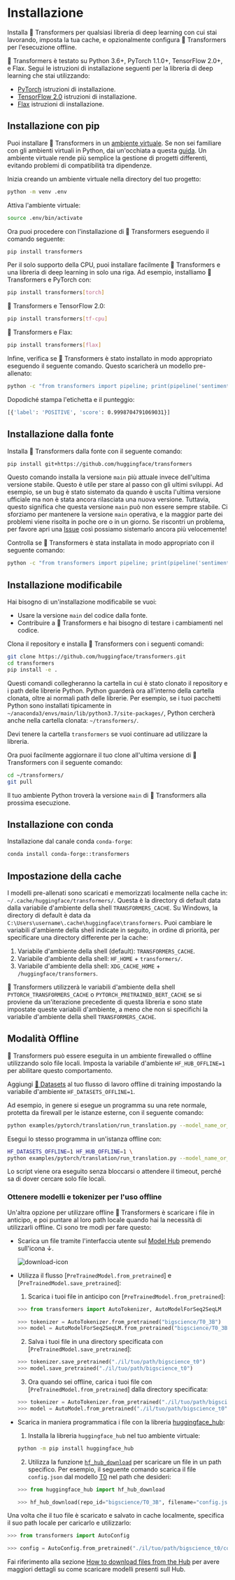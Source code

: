 <!---
Copyright 2022 The HuggingFace Team. All rights reserved.

Licensed under the Apache License, Version 2.0 (the "License");
you may not use this file except in compliance with the License.
You may obtain a copy of the License at

    http://www.apache.org/licenses/LICENSE-2.0

Unless required by applicable law or agreed to in writing, software
distributed under the License is distributed on an "AS IS" BASIS,
WITHOUT WARRANTIES OR CONDITIONS OF ANY KIND, either express or implied.
See the License for the specific language governing permissions and
limitations under the License.
-->

# Installazione

Installa 🤗 Transformers per qualsiasi libreria di deep learning con cui stai lavorando, imposta la tua cache, e opzionalmente configura 🤗 Transformers per l'esecuzione offline.

🤗 Transformers è testato su Python 3.6+, PyTorch 1.1.0+, TensorFlow 2.0+, e Flax. Segui le istruzioni di installazione seguenti per la libreria di deep learning che stai utilizzando:

* [PyTorch](https://pytorch.org/get-started/locally/) istruzioni di installazione.
* [TensorFlow 2.0](https://www.tensorflow.org/install/pip) istruzioni di installazione.
* [Flax](https://flax.readthedocs.io/en/latest/) istruzioni di installazione.

## Installazione con pip

Puoi installare 🤗 Transformers in un [ambiente virtuale](https://docs.python.org/3/library/venv.html). Se non sei familiare con gli ambienti virtuali in Python, dai un'occhiata a questa [guida](https://packaging.python.org/guides/installing-using-pip-and-virtual-environments/). Un ambiente virtuale rende più semplice la gestione di progetti differenti, evitando problemi di compatibilità tra dipendenze.

Inizia creando un ambiente virtuale nella directory del tuo progetto:

```bash
python -m venv .env
```

Attiva l'ambiente virtuale:

```bash
source .env/bin/activate
```

Ora puoi procedere con l'installazione di 🤗 Transformers eseguendo il comando seguente:

```bash
pip install transformers
```

Per il solo supporto della CPU, puoi installare facilmente 🤗 Transformers e una libreria di deep learning in solo una riga. Ad esempio, installiamo 🤗 Transformers e PyTorch con:

```bash
pip install transformers[torch]
```

🤗 Transformers e TensorFlow 2.0:

```bash
pip install transformers[tf-cpu]
```

🤗 Transformers e Flax:

```bash
pip install transformers[flax]
```

Infine, verifica se 🤗 Transformers è stato installato in modo appropriato eseguendo il seguente comando. Questo scaricherà un modello pre-allenato:

```bash
python -c "from transformers import pipeline; print(pipeline('sentiment-analysis')('we love you'))"
```

Dopodiché stampa l'etichetta e il punteggio:

```bash
[{'label': 'POSITIVE', 'score': 0.9998704791069031}]
```

## Installazione dalla fonte

Installa 🤗 Transformers dalla fonte con il seguente comando:

```bash
pip install git+https://github.com/huggingface/transformers
```

Questo comando installa la versione `main` più attuale invece dell'ultima versione stabile. Questo è utile per stare al passo con gli ultimi sviluppi. Ad esempio, se un bug è stato sistemato da quando è uscita l'ultima versione ufficiale ma non è stata ancora rilasciata una nuova versione. Tuttavia, questo significa che questa versione `main` può non essere sempre stabile. Ci sforziamo per mantenere la versione `main` operativa, e la maggior parte dei problemi viene risolta in poche ore o in un giorno. Se riscontri un problema, per favore apri una [Issue](https://github.com/huggingface/transformers/issues) così possiamo sistemarlo ancora più velocemente!

Controlla se 🤗 Transformers è stata installata in modo appropriato con il seguente comando:

```bash
python -c "from transformers import pipeline; print(pipeline('sentiment-analysis')('I love you'))"
```

## Installazione modificabile

Hai bisogno di un'installazione modificabile se vuoi:

* Usare la versione `main` del codice dalla fonte.
* Contribuire a 🤗 Transformers e hai bisogno di testare i cambiamenti nel codice.

Clona il repository e installa 🤗 Transformers con i seguenti comandi:

```bash
git clone https://github.com/huggingface/transformers.git
cd transformers
pip install -e .
```

Questi comandi collegheranno la cartella in cui è stato clonato il repository e i path delle librerie Python. Python guarderà ora all'interno della cartella clonata, oltre ai normali path delle librerie. Per esempio, se i tuoi pacchetti Python sono installati tipicamente in `~/anaconda3/envs/main/lib/python3.7/site-packages/`, Python cercherà anche nella cartella clonata: `~/transformers/`.

<Tip warning={true}>

Devi tenere la cartella `transformers` se vuoi continuare ad utilizzare la libreria.

</Tip>

Ora puoi facilmente aggiornare il tuo clone all'ultima versione di 🤗 Transformers con il seguente comando:

```bash
cd ~/transformers/
git pull
```

Il tuo ambiente Python troverà la versione `main` di 🤗 Transformers alla prossima esecuzione.

## Installazione con conda

Installazione dal canale conda `conda-forge`:

```bash
conda install conda-forge::transformers
```

## Impostazione della cache

I modelli pre-allenati sono scaricati e memorizzati localmente nella cache in: `~/.cache/huggingface/transformers/`. Questa è la directory di default data dalla variabile d'ambiente della shell `TRANSFORMERS_CACHE`. Su Windows, la directory di default è data da `C:\Users\username\.cache\huggingface\transformers`. Puoi cambiare le variabili d'ambiente della shell indicate in seguito, in ordine di priorità, per specificare una directory differente per la cache:

1. Variabile d'ambiente della shell (default): `TRANSFORMERS_CACHE`.
2. Variabile d'ambiente della shell: `HF_HOME` + `transformers/`.
3. Variabile d'ambiente della shell: `XDG_CACHE_HOME` + `/huggingface/transformers`.

<Tip>

🤗 Transformers utilizzerà le variabili d'ambiente della shell `PYTORCH_TRANSFORMERS_CACHE` o `PYTORCH_PRETRAINED_BERT_CACHE` se si proviene da un'iterazione precedente di questa libreria e sono state impostate queste variabili d'ambiente, a meno che non si specifichi la variabile d'ambiente della shell `TRANSFORMERS_CACHE`.

</Tip>

## Modalità Offline

🤗 Transformers può essere eseguita in un ambiente firewalled o offline utilizzando solo file locali. Imposta la variabile d'ambiente `HF_HUB_OFFLINE=1` per abilitare questo comportamento.

<Tip>

Aggiungi [🤗 Datasets](https://huggingface.co/docs/datasets/) al tuo flusso di lavoro offline di training impostando la variabile d'ambiente `HF_DATASETS_OFFLINE=1`.

</Tip>

Ad esempio, in genere si esegue un programma su una rete normale, protetta da firewall per le istanze esterne, con il seguente comando:

```bash
python examples/pytorch/translation/run_translation.py --model_name_or_path google-t5/t5-small --dataset_name wmt16 --dataset_config ro-en ...
```

Esegui lo stesso programma in un'istanza offline con:

```bash
HF_DATASETS_OFFLINE=1 HF_HUB_OFFLINE=1 \
python examples/pytorch/translation/run_translation.py --model_name_or_path google-t5/t5-small --dataset_name wmt16 --dataset_config ro-en ...
```

Lo script viene ora eseguito senza bloccarsi o attendere il timeout, perché sa di dover cercare solo file locali.

### Ottenere modelli e tokenizer per l'uso offline

Un'altra opzione per utilizzare offline 🤗 Transformers è scaricare i file in anticipo, e poi puntare al loro path locale quando hai la necessità di utilizzarli offline. Ci sono tre modi per fare questo:

* Scarica un file tramite l'interfaccia utente sul [Model Hub](https://huggingface.co/models) premendo sull'icona ↓.

    ![download-icon](https://huggingface.co/datasets/huggingface/documentation-images/resolve/main/download-icon.png)

* Utilizza il flusso [`PreTrainedModel.from_pretrained`] e [`PreTrainedModel.save_pretrained`]:

    1. Scarica i tuoi file in anticipo con [`PreTrainedModel.from_pretrained`]:

    ```py
    >>> from transformers import AutoTokenizer, AutoModelForSeq2SeqLM

    >>> tokenizer = AutoTokenizer.from_pretrained("bigscience/T0_3B")
    >>> model = AutoModelForSeq2SeqLM.from_pretrained("bigscience/T0_3B")
    ```

    2. Salva i tuoi file in una directory specificata con [`PreTrainedModel.save_pretrained`]:

    ```py
    >>> tokenizer.save_pretrained("./il/tuo/path/bigscience_t0")
    >>> model.save_pretrained("./il/tuo/path/bigscience_t0")
    ```

    3. Ora quando sei offline, carica i tuoi file con [`PreTrainedModel.from_pretrained`] dalla directory specificata:

    ```py
    >>> tokenizer = AutoTokenizer.from_pretrained("./il/tuo/path/bigscience_t0")
    >>> model = AutoModel.from_pretrained("./il/tuo/path/bigscience_t0")
    ```

* Scarica in maniera programmatica i file con la libreria [huggingface_hub](https://github.com/huggingface/huggingface_hub/tree/main/src/huggingface_hub):

    1. Installa la libreria `huggingface_hub` nel tuo ambiente virtuale:

    ```bash
    python -m pip install huggingface_hub
    ```

    2. Utilizza la funzione [`hf_hub_download`](https://huggingface.co/docs/hub/adding-a-library#download-files-from-the-hub) per scaricare un file in un path specifico. Per esempio, il seguente comando scarica il file `config.json` dal modello [T0](https://huggingface.co/bigscience/T0_3B) nel path che desideri:

    ```py
    >>> from huggingface_hub import hf_hub_download

    >>> hf_hub_download(repo_id="bigscience/T0_3B", filename="config.json", cache_dir="./il/tuo/path/bigscience_t0")
    ```

Una volta che il tuo file è scaricato e salvato in cache localmente, specifica il suo path locale per caricarlo e utilizzarlo:

```py
>>> from transformers import AutoConfig

>>> config = AutoConfig.from_pretrained("./il/tuo/path/bigscience_t0/config.json")
```

<Tip>

Fai riferimento alla sezione [How to download files from the Hub](https://huggingface.co/docs/hub/how-to-downstream) per avere maggiori dettagli su come scaricare modelli presenti sull Hub.

</Tip>
